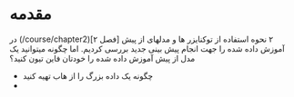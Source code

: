 # مقدمه

در (/course/chapter2)[فصل ۲] ۲ نحوه استفاده از توکنایزر ها و مدلهای از پیش آموزش داده شده را جهت انجام پیش بینی جدید بررسی کردیم. اما چگونه میتوانید یک مدل از پیش آموزش داده شده را خودتان فاین تیون کنید؟

* چگونه یک داده بزرگ را از هاب تهیه کنید
*
